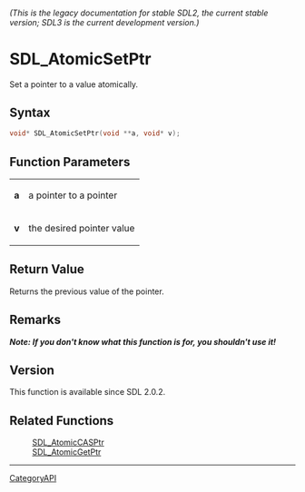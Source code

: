 ====== (This is the legacy documentation for stable SDL2, the current stable version; SDL3 is the current development version.) ======
= SDL_AtomicSetPtr =

Set a pointer to a value atomically.

== Syntax ==

<syntaxhighlight lang='c'>
void* SDL_AtomicSetPtr(void **a, void* v);
</syntaxhighlight>

== Function Parameters ==

{|
|'''a'''
|a pointer to a pointer
|-
|'''v'''
|the desired pointer value
|}

== Return Value ==

Returns the previous value of the pointer.

== Remarks ==

'''''Note: If you don't know what this function is for, you shouldn't use
it!'''''

== Version ==

This function is available since SDL 2.0.2.

== Related Functions ==

:[[SDL_AtomicCASPtr]]
:[[SDL_AtomicGetPtr]]

----
[[CategoryAPI]]


